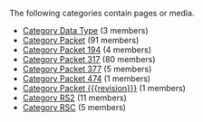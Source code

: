 <!-- DO NOT EDIT THIS FILE, CODE AUTOMATICALLY GENERATED BY category.sh -->
The following categories contain pages or media.
* [[Category Data Type]] (3 members)
* [[Category Packet]] (91 members)
* [[Category Packet 194]] (4 members)
* [[Category Packet 317]] (80 members)
* [[Category Packet 377]] (5 members)
* [[Category Packet 474]] (1 members)
* [[Category Packet {{{revision}}}]] (1 members)
* [[Category RS2]] (11 members)
* [[Category RSC]] (5 members)
